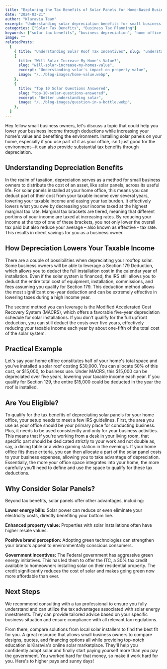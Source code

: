 ```yaml
---
title: "Exploring the Tax Benefits of Solar Panels for Home-Based Businesses"
date: "2024-03-21"
author: "Klaravia Team"
excerpt: "Understanding solar depreciation benefits for small business owners"
categories: ["Solar Tax Benefits", "Business Tax Planning"]
keywords: ["solar tax benefits", "business depreciation", "home office deduction", "solar tax planning", "Section 179"]
image: ""
relatedPosts:
  [
    { title: "Understanding Solar Roof Tax Incentives", slug: "understanding-solar-roof-tax-incentives", excerpt: "Solar tax incentives", image: "/../blog-images/solar-calc.jpg" },
    {
      title: "Will Solar Increase My Home's Value?",
      slug: "will-solar-increase-my-homes-value",
      excerpt: "Understanding solar's impact on property value",
      image: "/../blog-images/home-value.webp",
    },
    {
      title: "Top 10 Solar Questions Answered",
      slug: "top-10-solar-questions-answered",
      excerpt: "Better understanding solar",
      image: "/../blog-images/question-in-a-bottle.webp",
    },
  ]
---
```


Hey fellow small business owners, let's discuss a topic that could help you lower your business income through deductions while increasing your home's value and benefiting the environment. Installing solar panels on your home, especially if you use part of it as your office, isn't just good for the environment—it can also provide substantial tax benefits through depreciation.

## Understanding Depreciation Benefits

In the realm of taxation, depreciation serves as a method for small business owners to distribute the cost of an asset, like solar panels, across its useful life. For solar panels installed at your home office, this means you can deduct part of their cost from your taxable income over several years, lowering your taxable income and easing your tax burden. It effectively lowers what you owe by decreasing your income taxed at the highest marginal tax rate. Marginal tax brackets are tiered, meaning that different portions of your income are taxed at increasing rates. By reducing your income at the top of one of these brackets, you not only lower the overall tax paid but also reduce your average – also known as effective - tax rate. This results in direct savings for you as a business owner.

## How Depreciation Lowers Your Taxable Income

There are a couple of possibilities when depreciating your rooftop solar. Some business owners will be able to leverage a Section 179 Deduction, which allows you to deduct the full installation cost in the calendar year of installation. Even if the solar system is financed, the IRS still allows you to deduct the entire total cost of equipment, installation, commissions, and fees assuming you qualify for Section 179. This deduction method allows the most significant one-year deduction and can be extremely effective in lowering taxes during a high income year.

The second method you can leverage is the Modified Accelerated Cost Recovery System (MACRS), which offers a favorable five-year depreciation schedule for solar installations. If you don't qualify for the full upfront deduction, you can still deduct the costs over five years, effectively reducing your taxable income each year by about one-fifth of the total cost of the solar system.

## Practical Example

Let's say your home office constitutes half of your home's total space and you've installed a solar roof costing $30,000. You can allocate 50% of this cost, or $15,000, to business use. Under MACRS, this $15,000 can be depreciated over five years, lowering your taxable income each year. If you qualify for Section 129, the entire $15,000 could be deducted in the year the roof is installed.

## Are You Eligible?

To qualify for the tax benefits of depreciating solar panels for your home office, your setup needs to meet a few IRS guidelines. First, the area you use as your office should be your primary place for conducting business. Plus, it needs to be used consistently and only for your business activities. This means that if you're working from a desk in your living room, that specific part should be dedicated strictly to your work and not double as, say, a dining table or a video gaming station in the evenings. If your home office fits these criteria, you can then allocate a part of the solar panel costs to your business expenses, allowing you to take advantage of depreciation. Essentially, the more your office space integrates into your home, the more carefully you'll need to define and use the space to qualify for these tax deductions.

## Why Consider Solar Panels?

Beyond tax benefits, solar panels offer other advantages, including:

**Lower energy bills:** Solar power can reduce or even eliminate your electricity costs, directly benefiting your bottom line.

**Enhanced property value:** Properties with solar installations often have higher resale values.

**Positive brand perception:** Adopting green technologies can strengthen your brand's appeal to environmentally conscious consumers.

**Government Incentives:** The Federal government has aggressive green energy initiatives. This has led them to offer the ITC, a 30% tax credit available to homeowners installing solar on their residential property. The credit significantly reduces the cost of solar and makes going green now more affordable than ever.

## Next Steps

We recommend consulting with a tax professional to ensure you fully understand and can utilize the tax advantages associated with solar energy investments. They can provide tailored advice based on your specific business situation and ensure compliance with all relevant tax regulations.

From there, compare solutions from local solar installers to find the best fit for you. A great resource that allows small business owners to compare designs, quotes, and financing options all while providing top-notch education is Klaravia's online solar marketplace. They'll help you confidently adopt solar and finally start paying yourself more than you pay the government. You worked hard for that money, so make it work hard for you. Here's to higher pays and sunny days!

<RelatedPostsWrapper />
